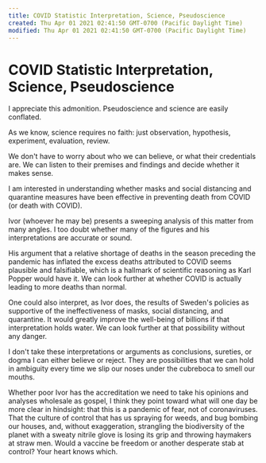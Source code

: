 ```yaml
---
title: COVID Statistic Interpretation, Science, Pseudoscience
created: Thu Apr 01 2021 02:41:50 GMT-0700 (Pacific Daylight Time)
modified: Thu Apr 01 2021 02:41:50 GMT-0700 (Pacific Daylight Time)
---
```

# COVID Statistic Interpretation, Science, Pseudoscience

I appreciate this admonition. Pseudoscience and science are easily conflated.

As we know, science requires no faith: just observation, hypothesis, experiment, evaluation, review.

We don't have to worry about who we can believe, or what their credentials are. We can listen to their premises and findings and decide whether it makes sense.

I am interested in understanding whether masks and social distancing and quarantine measures have been effective in preventing death from COVID (or death with COVID).

Ivor (whoever he may be) presents a sweeping analysis of this matter from many angles. I too doubt whether many of the figures and his interpretations are accurate or sound. 

His argument that a relative shortage of deaths in the season preceding the pandemic has inflated the excess deaths attributed to COVID seems plausible and falsifiable, which is a hallmark of scientific reasoning as Karl Popper would have it. We can look further at whether COVID is actually leading to more deaths than normal.

One could also interpret, as Ivor does, the results of Sweden's policies as supportive of the ineffectiveness of masks, social distancing, and quarantine. It would greatly improve the well-being of billions if that interpretation holds water. We can look further at that possibility without any danger.

I don't take these interpretations or arguments as conclusions, sureties, or dogma I can either believe or reject. They are possibilities that we can hold in ambiguity every time we slip our noses under the cubreboca to smell our mouths.

Whether poor Ivor has the accreditation we need to take his opinions and analyses wholesale as gospel, I think they point toward what will one day be more clear in hindsight: that this is a pandemic of fear, not of coronaviruses. That the culture of control that has us spraying for weeds, and bug bombing our houses, and, without exaggeration, strangling the biodiversity of the planet with a sweaty nitrile glove is losing its grip and throwing haymakers at straw men. Would a vaccine be freedom or another desperate stab at control? Your heart knows which.